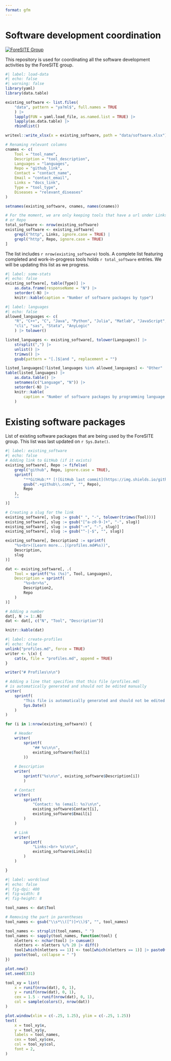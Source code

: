```yaml
---
format: gfm
---
```

# Software development coordination
[![ForeSITE Group](./docs/assets/foresite-software-badge.svg)](https://github.com/EpiForeSITE)

This repository is used for coordinating all the software development activities by the ForeSITE group.

```r
#| label: load-data
#| echo: false
#| warning: false
library(yaml)
library(data.table)

existing_software <- list.files(
    "data", pattern = "ya?ml$", full.names = TRUE
    ) |> 
    lapply(FUN = yaml.load_file, as.named.list = TRUE) |>
    lapply(as.data.table) |>
    rbindlist()

writexl::write_xlsx(x = existing_software, path = "data/software.xlsx")

# Renaming relevant columns
cnames <- c(
    Tool = "tool_name",
    Description = "tool_description",
    Languages = "languages",
    Repo = "github_link",
    Contact = "contact_name",
    Email = "contact_email",
    Links = "docs_link",
    Type = "tool_type",
    Diseases = "relevant_diseases"
)

setnames(existing_software, cnames, names(cnames))

# For the moment, we are only keeping tools that have a url under Links
# or Repo
total_software <- nrow(existing_software)
existing_software <- existing_software[
    grepl("http", Links, ignore.case = TRUE) |
    grepl("http", Repo, ignore.case = TRUE)
]
```

The list includes `r nrow(existing_software)` tools. A complete list featuring completed and work-in-progress tools holds `r total_software` entries. We will be updating this list as we progress.

```r
#| label: some-stats
#| echo: false
existing_software[, table(Type)] |>
    as.data.frame(responseName = "N") |>
    setorder(-N) |>
    knitr::kable(caption = "Number of software packages by type")
```

```r
#| label: languages
#| echo: false
allowed_languages <- c(
    "R", "C++", "C", "Java", "Python", "Julia", "Matlab", "JavaScript",
    "cli", "sas", "Stata", "AnyLogic"
    ) |> tolower()

listed_languages <- existing_software[, tolower(Languages)] |>
    strsplit(",") |>
    unlist() |>
    trimws() |>
    gsub(pattern = "[.]$|and ", replacement = "")

listed_languages[!listed_languages %in% allowed_languages] <- "Other"
table(listed_languages) |>
    as.data.table() |>
    setnames(c("Language", "N")) |>
    setorder(-N) |>
    knitr::kable(
        caption = "Number of software packages by programming language."
    )
```


# Existing software packages

List of existing software packages that are being used by the ForeSITE group. This list was last updated on `r Sys.Date()`.

```r
#| label: existing_software
#| echo: false
# Adding link to GitHub (if it exists)
existing_software[, Repo := fifelse(
    grepl("github", Repo, ignore.case = TRUE),
    sprintf(
        "**GitHub:** [![GitHub last commit](https://img.shields.io/github/last-commit/%s)](%s)",
        gsub(".+github\\.com/", "", Repo),
        Repo
    ),
    ""
)]

# Creating a slug for the link
existing_software[, slug := gsub(" ", "-", tolower(trimws(Tool)))]
existing_software[, slug := gsub("[^a-z0-9-]+", "-", slug)]
existing_software[, slug := gsub("-+", "-", slug)]
existing_software[, slug := gsub("^-|-$", "", slug)]

existing_software[, Description2 := sprintf(
    "%s<br>([Learn more...](profiles.md#%s))",
    Description,
    slug
)]

dat <- existing_software[, .(
    Tool = sprintf("%s (%s)", Tool, Languages),
    Description = sprintf(
        "%s<br>%s",
        Description2,
        Repo
    )
)]

# Adding a number
dat[, N := 1:.N]
dat <- dat[, c("N", "Tool", "Description")]

knitr::kable(dat)
```

```r
#| label: create-profiles
#| echo: false
unlink("profiles.md", force = TRUE)
writer <- \(x) {
    cat(x, file = "profiles.md", append = TRUE)
}

writer("# Profiles\n\n")

# Adding a line that specifies that this file (profiles.md)
# is automatically generated and should not be edited manually
writer(
    sprintf(
        "This file is automatically generated and should not be edited manually. Last updated on %s.\n\n",
        Sys.Date()
    )
)

for (i in 1:nrow(existing_software)) {

    # Header
    writer(
        sprintf(
            "## %s\n\n",
            existing_software$Tool[i]
        ))
    
    # Description
    writer(
        sprintf("%s\n\n", existing_software$Description[i])
        )

    # Contact
    writer(
        sprintf(
            "Contact: %s (email: %s)\n\n",
            existing_software$Contact[i],
            existing_software$Email[i]
        )
    )

    # Link
    writer(
        sprintf(
            "Links:<br> %s\n\n",
            existing_software$Links[i]
        )
    )

}
```

```r
#| label: wordcloud
#| echo: false
#| fig-dpi: 400
#| fig-width: 8
#| fig-height: 8

tool_names <- dat$Tool

# Removing the part in parentheses
tool_names <- gsub("\\s*\\([^)]+\\)$", "", tool_names)

tool_names <- strsplit(tool_names, " ")
tool_names <- sapply(tool_names, function(tool) {
    nletters <- nchar(tool) |> cumsum()
    nletters <- nletters %/% 20 |> diff() 
    tool[which(nletters == 1)] <- tool[which(nletters == 1)] |> paste0("\n")
    paste(tool, collapse = " ")
})

plot.new()
set.seed(331)

tool_xy = list(
    x = runif(nrow(dat), 0, 1),
    y = runif(nrow(dat), 0, 1),
    cex = 1.5 - runif(nrow(dat), 0, 1),
    col = sample(colors(), nrow(dat))
)

plot.window(xlim = c(-.25, 1.25), ylim = c(-.25, 1.25))
text(
    x = tool_xy$x,
    y = tool_xy$y,
    labels = tool_names,
    cex = tool_xy$cex,
    col = tool_xy$col,
    font = 2,
)
```

